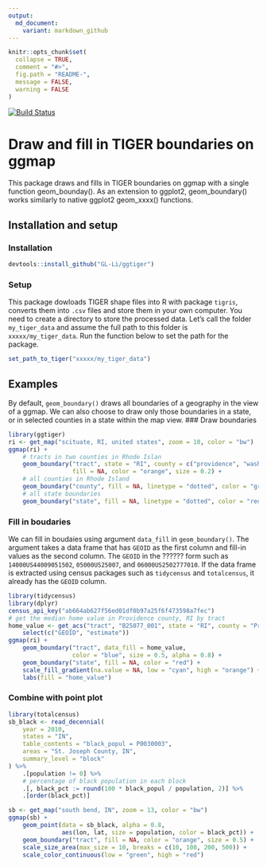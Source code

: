 ```yaml
---
output:
  md_document:
    variant: markdown_github
---
```



```r
knitr::opts_chunk$set(
  collapse = TRUE,
  comment = "#>",
  fig.path = "README-",
  message = FALSE,
  warning = FALSE
)
```




[![Build Status](https://travis-ci.org/GL-Li/ggtiger.svg?branch=master)](https://travis-ci.org/GL-Li/ggtiger)

# Draw and fill in TIGER boundaries on ggmap

This package draws and fills in TIGER boundaries on ggmap with a single function geom_bounday(). As an extension to ggplot2, geom_boundary() works similarly to native ggplot2 geom_xxxx() functions.


## Installation and setup

### Installation

```r
devtools::install_github("GL-Li/ggtiger")
```

### Setup
This package dowloads TIGER shape files into R with package `tigris`, converts them into `.csv` files and store them in your own computer. You need to create a directory to store the processed data. Let's call the folder `my_tiger_data` and assume the full path to this folder is `xxxxx/my_tiger_data`. Run the function below to set the path for the package.

```r
set_path_to_tiger("xxxxx/my_tiger_data")
```

## Examples
By default, `geom_boundary()` draws all boundaries of a geography in the view of a ggmap. We can also choose to draw only those boundaries in a state, or in selected counties in a state within the map view.
### Draw boundaries
```r
library(ggtiger)
ri <- get_map("scituate, RI, united states", zoom = 10, color = "bw")
ggmap(ri) +
    # tracts in two counties in Rhode Islan
    geom_boundary("tract", state = "RI", county = c("providence", "washington"),
                  fill = NA, color = "orange", size = 0.2) +
    # all counties in Rhode Island
    geom_boundary("county", fill = NA, linetype = "dotted", color = "green", size = 0.3) +
    # all state boundaries
    geom_boundary("state", fill = NA, linetype = "dotted", color = "red", size = 0.5)

```

### Fill in boudaries
We can fill in boudaies using argument `data_fill` in `geom_boundary()`. The argument takes a data frame that has `GEOID` as the first column and fill-in values as the second column. The `GEOID` in the ?????? form such as `14000US44009051502`, `05000US25007`, and `06000US2502777010`. If the data frame is extracted using census packages such as `tidycensus` and `totalcensus`, it already has the `GEOID` column.

```r
library(tidycensus)
library(dplyr)
census_api_key("ab664ab627f56ed01df0b97a25f6f473598a7fec")
# get the median home value in Providence county, RI by tract
home_value <- get_acs("tract", "B25077_001", state = "RI", county = "Providence") %>%
    select(c("GEOID", "estimate"))
ggmap(ri) +
    geom_boundary("tract", data_fill = home_value, 
                  color = "blue", size = 0.5, alpha = 0.8) +
    geom_boundary("state", fill = NA, color = "red") +
    scale_fill_gradient(na.value = NA, low = "cyan", high = "orange") +
    labs(fill = "home_value")
```

### Combine with point plot

```r
library(totalcensus)
sb_black <- read_decennial(
    year = 2010,
    states = "IN",
    table_contents = "black_popul = P0030003",
    areas = "St. Joseph County, IN",
    summary_level = "block"
) %>% 
    .[population != 0] %>%
    # percentage of black population in each block
    .[, black_pct := round(100 * black_popul / population, 2)] %>%
    .[order(black_pct)]

sb <- get_map("south bend, IN", zoom = 13, color = "bw")
ggmap(sb) +
    geom_point(data = sb_black, alpha = 0.8,
               aes(lon, lat, size = population, color = black_pct)) +
    geom_boundary("tract", fill = NA, color = "orange", size = 0.5) +
    scale_size_area(max_size = 10, breaks = c(10, 100, 200, 500)) +
    scale_color_continuous(low = "green", high = "red")
```


